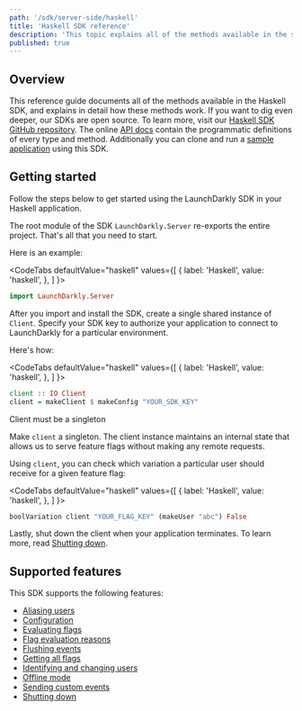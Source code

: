 ```yaml
---
path: '/sdk/server-side/haskell'
title: 'Haskell SDK reference'
description: 'This topic explains all of the methods available in the server-side Haskell SDK, with detail about how they work.'
published: true
---
```


## Overview

This reference guide documents all of the methods available in the Haskell SDK, and explains in detail how these methods work. If you want to dig even deeper, our SDKs are open source. To learn more, visit our [Haskell SDK GitHub repository](https://github.com/launchdarkly/haskell-server-sdk). The online [API docs](https://launchdarkly.github.io/haskell-server-sdk/) contain the programmatic definitions of every type and method. Additionally you can clone and run a [sample application](https://github.com/launchdarkly/hello-haskell-server) using this SDK.

## Getting started

Follow the steps below to get started using the LaunchDarkly SDK in your Haskell application.

The root module of the SDK `LaunchDarkly.Server` re-exports the entire project. That's all that you need to start.

Here is an example:

<CodeTabs
  defaultValue="haskell"
  values={[
    { label: 'Haskell', value: 'haskell', },
  ]
}>
<CodeTabItem value="haskell">

```haskell
import LaunchDarkly.Server
```

</CodeTabItem>
</CodeTabs>

After you import and install the SDK, create a single shared instance of `Client`. Specify your SDK key to authorize your application to connect to LaunchDarkly for a particular environment.

Here's how:

<CodeTabs
  defaultValue="haskell"
  values={[
    { label: 'Haskell', value: 'haskell', },
  ]
}>
<CodeTabItem value="haskell">

```haskell
client :: IO Client
client = makeClient $ makeConfig "YOUR_SDK_KEY"
```

</CodeTabItem>
</CodeTabs>

<Callout intent="alert">
<CalloutTitle>Client must be a singleton</CalloutTitle>
<CalloutDescription>

Make `client` a singleton. The client instance maintains an internal state that allows us to serve feature flags without making any remote requests.

</CalloutDescription>
</Callout>

Using `client`, you can check which variation a particular user should receive for a given feature flag:

<CodeTabs
  defaultValue="haskell"
  values={[
    { label: 'Haskell', value: 'haskell', },
  ]
}>
<CodeTabItem value="haskell">

```haskell
boolVariation client "YOUR_FLAG_KEY" (makeUser "abc") False
```

</CodeTabItem>
</CodeTabs>

Lastly, shut down the client when your application terminates. To learn more, read [Shutting down](/sdk/features/shutdown#haskell).

## Supported features

This SDK supports the following features:

* [Aliasing users](/sdk/features/aliasing-users#haskell)
* [Configuration](/sdk/features/config#haskell)
* [Evaluating flags](/sdk/features/evaluating#haskell)
* [Flag evaluation reasons](/sdk/features/evaluation-reasons#haskell)
* [Flushing events](/sdk/features/flush#haskell)
* [Getting all flags](/sdk/features/all-flags#haskell)
* [Identifying and changing users](/sdk/features/identify#haskell)
* [Offline mode](/sdk/features/offline-mode#haskell)
* [Sending custom events](/sdk/features/events#haskell)
* [Shutting down](/sdk/features/shutdown#haskell)

